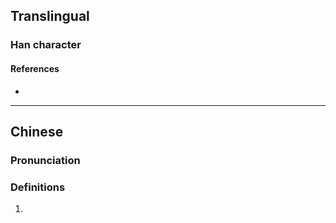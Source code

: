 {{character info}}
==Translingual==

===Han character===
{{Han char|rn=75|rad=木|as=15|sn=19|four=42986|canj=DHLC|ids=⿰木質}}

====References====
* {{Han ref|kx=0559.300|dkj=15788|dj=0949.050|hdz=21314.100|uh=6ACD|ud=27341|bh=F257|bd=62039}}

----

==Chinese==
{{zh-forms|s=𬃊}}

===Pronunciation===
{{zh-pron
|m=zhì
|c=zat1
|mc=y
|oc=y
}}

===Definitions===
{{zh-hanzi}}

# {{rfdef|zh}}